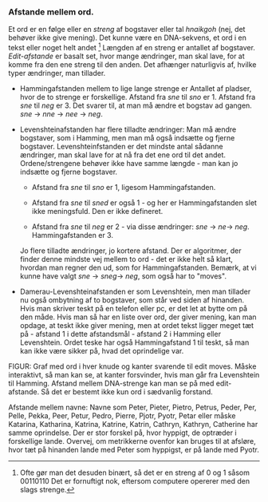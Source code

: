 ### Afstande mellem ord. {#afstande-mellem-ord. .unnumbered}

Et ord er en følge eller en *streng* af bogstaver eller tal *hnaikgoh*
(nej, det behøver ikke give mening). Det kunne være en DNA-sekvens, et
ord i en tekst eller noget helt andet [^1] Længden af en streng er
antallet af bogstaver. *Edit-afstande* er basalt set, hvor mange
ændringer, man skal lave, for at komme fra den ene streng til den anden.
Det afhænger naturligvis af, hvilke typer ændringer, man tillader.

-   Hammingafstanden mellem to lige lange strenge er Antallet af
    pladser, hvor de to strenge er forskellige. Afstand fra *sne* til
    *sno* er $1$. Afstand fra *sne* til *neg* er $3$. Det svarer til, at
    man må ændre et bogstav ad gangen. *sne* $\rightarrow$ *nne*
    $\rightarrow$ *nee* $\rightarrow$ *neg*.

-   Levenshteinafstanden har flere tilladte ændringer: Man må ændre
    bogstaver, som i Hamming, men man må også indsætte og fjerne
    bogstaver. Levenshteinfstanden er det mindste antal sådanne
    ændringer, man skal lave for at nå fra det ene ord til det andet.
    Ordene/strengene behøver ikke have samme længde - man kan jo
    indsætte og fjerne bogstaver.

    -   Afstand fra *sne* til *sno* er $1$, ligesom Hammingafstanden.

    -   Afstand fra *sne* til *sned* er også $1$ - og her er
        Hammingafstanden slet ikke meningsfuld. Den er ikke defineret.

    -   Afstand fra *sne* til *neg* er $2$ - via disse ændringer: *sne*
        $\rightarrow$ *ne*$\rightarrow$ *neg*. Hammingafstanden er 3.

    Jo flere tilladte ændringer, jo kortere afstand. Der er algoritmer,
    der finder denne mindste vej mellem to ord - det er ikke helt så
    klart, hvordan man regner den ud, som for Hammingafstanden. Bemærk,
    at vi kunne have valgt *sne* $\rightarrow$ *sneg*$\rightarrow$
    *neg*, som også har to \"moves\".

-   Damerau-Levenshteinafstanden er som Levenshtein, men man tillader nu
    også ombytning af to bogstaver, som står ved siden af hinanden. Hvis
    man skriver teskt på en telefon eller pc, er det let at bytte om på
    den måde. Hvis man så har en liste over ord, der giver mening, kan
    man opdage, at teskt ikke giver mening, men at ordet tekst ligger
    meget tæt på - afstand 1 i dette afstandsmål - afstand 2 i Hamming
    eller Levenshtein. Ordet teske har også Hammingafstand 1 til teskt,
    så man kan ikke være sikker på, hvad det oprindelige var.

FIGUR: Graf med ord i hver knude og kanter svarende til edit moves.
Måske interaktivt, så man kan se, at kanter forsvinder, hvis man går fra
Levenshtein til Hamming. Afstand mellem DNA-strenge kan man se på med
edit-afstande. Så det er bestemt ikke kun ord i sædvanlig forstand.

Afstande mellem navne: Navne som Peter, Pieter, Pietro, Petrus, Peder,
Per, Pelle, Pekka, Peer, Petur, Pedro, Pierre, Pjotr, Pyotr, Petar eller
måske Katarina, Katharina, Katrina, Katrine, Katrin, Cathryn, Kathryn,
Catherine har samme oprindelse. Der er stor forskel på, hvor hyppigt, de
optræder i forskellige lande. Overvej, om metrikkerne ovenfor kan bruges
til at afsløre, hvor tæt på hinanden lande med Peter som hyppigst, er på
lande med Pyotr.

[^1]: Ofte gør man det desuden binært, så det er en streng af $0$ og $1$
    såsom $00110110$ Det er fornuftigt nok, eftersom computere opererer
    med den slags strenge.
